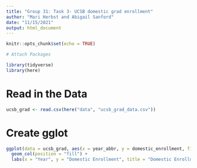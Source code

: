```yaml
---
title: "Group 31: Task 3- UCSB domestic grad enrollment"
author: "Mari Herbst and Abigail Sanford"
date: "11/15/2021"
output: html_document
---
```


```r
knitr::opts_chunk$set(echo = TRUE)

# Attach Packages

library(tidyverse)
library(here)
```

# Read in the Data
```r
ucsb_grad <- read.csv(here("data", "ucsb_grad_data.csv"))
```

# Create gglot
```r
ggplot(data = ucsb_grad, aes(x = year_abbr, y = domestic_enrollment, fill = ethnicity)) +
  geom_col(position = "fill") + 
  labs(x = "Year", y = "Domestic Enrollment", title = "Domestic Enrollment per Year based on Ethnicity")
```


